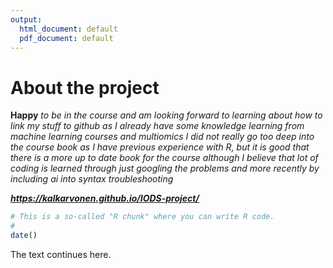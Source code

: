 ```yaml
---
output:
  html_document: default
  pdf_document: default
---
```


# About the project

**Happy** *to be in the course and am looking forward to learning about how to link my stuff to github as I already have some knowledge learning from machine learning courses and multiomics* *I did not really go too deep into the course book as I have previous experience with R, but it is good that there is a more up to date book for the course although I believe that lot of coding is learned through just googling the problems and more recently by including ai into syntax troubleshooting*

[***https://kalkarvonen.github.io/IODS-project/***](https://kalkarvonen.github.io/IODS-project/){.uri}

```r
# This is a so-called "R chunk" where you can write R code.
#
date()
```

The text continues here.
